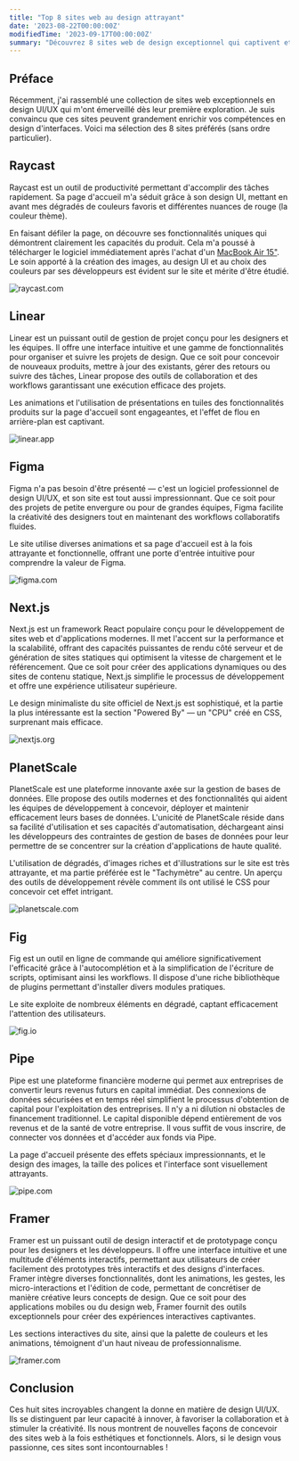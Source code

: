 ```yaml
---
title: "Top 8 sites web au design attrayant"
date: '2023-08-22T00:00:00Z'
modifiedTime: '2023-09-17T00:00:00Z'
summary: "Découvrez 8 sites web de design exceptionnel qui captivent et inspirent. Élevez votre niveau de design grâce à ces plateformes de premier ordre."
---
```


## Préface

Récemment, j'ai rassemblé une collection de sites web exceptionnels en design UI/UX qui m'ont émerveillé dès leur première exploration. Je suis convaincu que ces sites peuvent grandement enrichir vos compétences en design d'interfaces. Voici ma sélection des 8 sites préférés (sans ordre particulier).

## Raycast

Raycast est un outil de productivité permettant d'accomplir des tâches rapidement. Sa page d'accueil m'a séduit grâce à son design UI, mettant en avant mes dégradés de couleurs favoris et différentes nuances de rouge (la couleur thème).

En faisant défiler la page, on découvre ses fonctionnalités uniques qui démontrent clairement les capacités du produit. Cela m'a poussé à télécharger le logiciel immédiatement après l'achat d'un [MacBook Air 15"](/uses). Le soin apporté à la création des images, au design UI et au choix des couleurs par ses développeurs est évident sur le site et mérite d'être étudié.

<Image
  src='/images/blog/top-8-attractive-web-design-websites/raycast-com.png'
  width={1920}
  height={1024}
  alt='raycast.com'
/>

<LinkCard href='https://raycast.com' hostname='raycast.com' title='Raycast' />

## Linear

Linear est un puissant outil de gestion de projet conçu pour les designers et les équipes. Il offre une interface intuitive et une gamme de fonctionnalités pour organiser et suivre les projets de design. Que ce soit pour concevoir de nouveaux produits, mettre à jour des existants, gérer des retours ou suivre des tâches, Linear propose des outils de collaboration et des workflows garantissant une exécution efficace des projets.

Les animations et l'utilisation de présentations en tuiles des fonctionnalités produits sur la page d'accueil sont engageantes, et l'effet de flou en arrière-plan est captivant.

<Image
  src='/images/blog/top-8-attractive-web-design-websites/linear-app.png'
  width={1920}
  height={1024}
  alt='linear.app'
/>

<LinkCard href='https://linear.app' hostname='linear.app' title='Linear' />

## Figma

Figma n'a pas besoin d'être présenté — c'est un logiciel professionnel de design UI/UX, et son site est tout aussi impressionnant. Que ce soit pour des projets de petite envergure ou pour de grandes équipes, Figma facilite la créativité des designers tout en maintenant des workflows collaboratifs fluides.

Le site utilise diverses animations et sa page d'accueil est à la fois attrayante et fonctionnelle, offrant une porte d'entrée intuitive pour comprendre la valeur de Figma.

<Image
  src='/images/blog/top-8-attractive-web-design-websites/figma-com.png'
  width={1920}
  height={1024}
  alt='figma.com'
/>

<LinkCard href='https://figma.com' hostname='figma.com' title='Figma' />

## Next.js

Next.js est un framework React populaire conçu pour le développement de sites web et d'applications modernes. Il met l'accent sur la performance et la scalabilité, offrant des capacités puissantes de rendu côté serveur et de génération de sites statiques qui optimisent la vitesse de chargement et le référencement. Que ce soit pour créer des applications dynamiques ou des sites de contenu statique, Next.js simplifie le processus de développement et offre une expérience utilisateur supérieure.

Le design minimaliste du site officiel de Next.js est sophistiqué, et la partie la plus intéressante est la section "Powered By" — un "CPU" créé en CSS, surprenant mais efficace.

<Image
  src='/images/blog/top-8-attractive-web-design-websites/nextjs-org.png'
  width={1920}
  height={1024}
  alt='nextjs.org'
/>

<LinkCard href='https://nextjs.org' hostname='nextjs.org' title='Nextjs' />

## PlanetScale

PlanetScale est une plateforme innovante axée sur la gestion de bases de données. Elle propose des outils modernes et des fonctionnalités qui aident les équipes de développement à concevoir, déployer et maintenir efficacement leurs bases de données. L'unicité de PlanetScale réside dans sa facilité d'utilisation et ses capacités d'automatisation, déchargeant ainsi les développeurs des contraintes de gestion de bases de données pour leur permettre de se concentrer sur la création d'applications de haute qualité.

L'utilisation de dégradés, d'images riches et d'illustrations sur le site est très attrayante, et ma partie préférée est le "Tachymètre" au centre. Un aperçu des outils de développement révèle comment ils ont utilisé le CSS pour concevoir cet effet intrigant.

<Image
  src='/images/blog/top-8-attractive-web-design-websites/planetscale-com.png'
  width={1920}
  height={1024}
  alt='planetscale.com'
/>

<LinkCard href='https://planetscale.com' hostname='planetscale.com' title='PlanetScale' />

## Fig

Fig est un outil en ligne de commande qui améliore significativement l'efficacité grâce à l'autocomplétion et à la simplification de l'écriture de scripts, optimisant ainsi les workflows. Il dispose d'une riche bibliothèque de plugins permettant d'installer divers modules pratiques.

Le site exploite de nombreux éléments en dégradé, captant efficacement l'attention des utilisateurs.

<Image
  src='/images/blog/top-8-attractive-web-design-websites/fig-io.png'
  width={1920}
  height={1024}
  alt='fig.io'
/>

<LinkCard href='https://fig.io' hostname='fig.io' title='Fig' />

## Pipe

Pipe est une plateforme financière moderne qui permet aux entreprises de convertir leurs revenus futurs en capital immédiat. Des connexions de données sécurisées et en temps réel simplifient le processus d'obtention de capital pour l'exploitation des entreprises. Il n'y a ni dilution ni obstacles de financement traditionnel. Le capital disponible dépend entièrement de vos revenus et de la santé de votre entreprise. Il vous suffit de vous inscrire, de connecter vos données et d'accéder aux fonds via Pipe.

La page d'accueil présente des effets spéciaux impressionnants, et le design des images, la taille des polices et l'interface sont visuellement attrayants.

<Image
  src='/images/blog/top-8-attractive-web-design-websites/pipe-com.png'
  width={1920}
  height={1024}
  alt='pipe.com'
/>

<LinkCard href='https://pipe.com' hostname='pipe.com' title='Pipe' />

## Framer

Framer est un puissant outil de design interactif et de prototypage conçu pour les designers et les développeurs. Il offre une interface intuitive et une multitude d'éléments interactifs, permettant aux utilisateurs de créer facilement des prototypes très interactifs et des designs d'interfaces. Framer intègre diverses fonctionnalités, dont les animations, les gestes, les micro-interactions et l'édition de code, permettant de concrétiser de manière créative leurs concepts de design. Que ce soit pour des applications mobiles ou du design web, Framer fournit des outils exceptionnels pour créer des expériences interactives captivantes.

Les sections interactives du site, ainsi que la palette de couleurs et les animations, témoignent d'un haut niveau de professionnalisme.

<Image
  src='/images/blog/top-8-attractive-web-design-websites/framer-com.png'
  width={1920}
  height={1024}
  alt='framer.com'
/>

<LinkCard href='https://framer.com' hostname='framer.com' title='Framer' />

## Conclusion

Ces huit sites incroyables changent la donne en matière de design UI/UX. Ils se distinguent par leur capacité à innover, à favoriser la collaboration et à stimuler la créativité. Ils nous montrent de nouvelles façons de concevoir des sites web à la fois esthétiques et fonctionnels. Alors, si le design vous passionne, ces sites sont incontournables !

